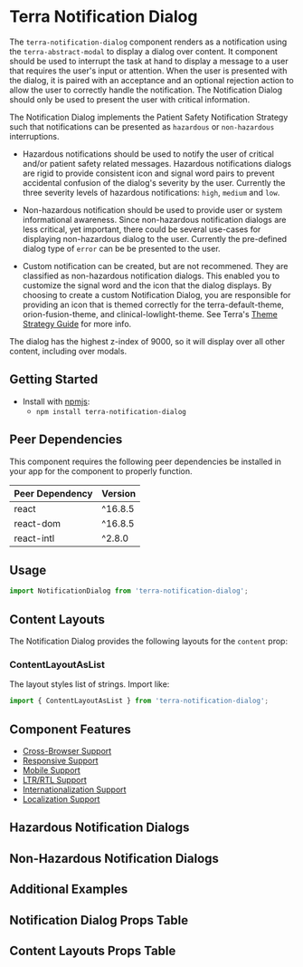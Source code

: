 



<Badge />

# Terra Notification Dialog

The `terra-notification-dialog` component renders as a notification using the `terra-abstract-modal` to display a dialog over content. It component should be used to interrupt the task at hand to display a message to a user that requires the user's input or attention. When the user is presented with the dialog, it is paired with an acceptance and an optional rejection action to allow the user to correctly handle the notification. The Notification Dialog should only be used to present the user with critical information.

The Notification Dialog implements the Patient Safety Notification Strategy such that notifications can be presented as `hazardous` or `non-hazardous` interruptions.

- Hazardous notifications should be used to notify the user of critical and/or patient safety related messages. Hazardous notifications dialogs are rigid to provide consistent icon and signal word pairs to prevent accidental confusion of the dialog's severity by the user. Currently the three severity levels of hazardous notifications: `high`, `medium` and `low`.

- Non-hazardous notification should be used to provide user or system informational awareness. Since non-hazardous notification dialogs are less critical, yet important, there could be several use-cases for displaying non-hazardous dialog to the user. Currently the pre-defined dialog type of `error` can be be presented to the user.

- Custom notification can be created, but are not recommened. They are classified as non-hazardous notification dialogs. This enabled you to customize the signal word and the icon that the dialog displays. By choosing to create a custom Notification Dialog, you are responsible for providing an icon that is themed correctly for the terra-default-theme, orion-fusion-theme, and clinical-lowlight-theme. See Terra's [Theme Strategy Guide](/guides/terra-application/theme-strategy) for more info.

The dialog has the highest z-index of 9000, so it will display over all other content, including over modals.


## Getting Started

- Install with [npmjs](https://www.npmjs.com):
  - `npm install terra-notification-dialog`

<!-- AUTO-GENERATED-CONTENT:START Peer Dependencies -->
## Peer Dependencies

This component requires the following peer dependencies be installed in your app for the component to properly function.

| Peer Dependency | Version |
|-|-|
| react | ^16.8.5 |
| react-dom | ^16.8.5 |
| react-intl | ^2.8.0 |

<!-- AUTO-GENERATED-CONTENT:END -->

## Usage 
``` jsx
import NotificationDialog from 'terra-notification-dialog';
```

## Content Layouts
The Notification Dialog provides the following layouts for the `content` prop:

### ContentLayoutAsList
The layout styles list of strings. Import like:
``` jsx
import { ContentLayoutAsList } from 'terra-notification-dialog';
```

## Component Features

 * [Cross-Browser Support](https://engineering.cerner.com/terra-ui/contributing/terra-ui/component-standards#cross-browser-support)
 * [Responsive Support](https://engineering.cerner.com/terra-ui/contributing/terra-ui/component-standards#responsive-support)
 * [Mobile Support](https://engineering.cerner.com/terra-ui/contributing/terra-ui/component-standards#mobile-support)
 * [LTR/RTL Support](https://engineering.cerner.com/terra-ui/contributing/terra-ui/component-standards#ltr--rtl-support)
 * [Internationalization Support](https://engineering.cerner.com/terra-ui/contributing/terra-ui/component-standards#internationalization-i18n-support)
 * [Localization Support](https://engineering.cerner.com/terra-ui/contributing/terra-ui/component-standards#internationalization-i18n-support)

## Hazardous Notification Dialogs 
<AlertVariantExample
  title="Hazardous Notification Dialog with High Severity"
/>
<WarningVariantExample
  title="Hazardous Notification Dialog with Medium Severity"
/>
<InfoVariantExample
  title="Hazardous Notification Dialog with Low Severity"
/>

## Non-Hazardous Notification Dialogs 
<ErrorVariantExample />
<CustomVariantExample />

## Additional Examples
<ContentNotificationDialog
  title="Notification Dialog with Detailed Message"
  description="This example demonstrates the use for the startMessage, content, and endMessage prop combination. This example also leverages the ContentLayoutAsList component to correctly style the list provided to the content prop."
/>

<NotificationDialogInModalManager
  title="NotificationDialogInModal"
  description="Notification Dialog has the highest z-index of 9000. Trigger the Notification Dialog in the modal to see it displays above the modal content."
/>

<NotificationDialogWithLongText
  description="This example show the dialog correctly handles long messages with scrolling."
/>

## Notification Dialog Props Table 

<NotificationDialogPropsTable />

## Content Layouts Props Table

<ContentLayoutAsListPropsTable />
